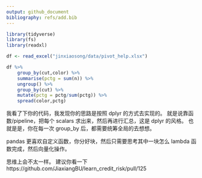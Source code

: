 ```yaml
---
output: github_document
bibliography: refs/add.bib
---
```



```r
library(tidyverse)
library(fs)
library(readxl)
```

```r
df <- read_excel("jinxiaosong/data/pivot_help.xlsx")  
```

```r
df %>%
    group_by(cut,color) %>%
    summarise(pctg = sum(n)) %>% 
    ungroup() %>% 
    group_by(cut) %>% 
    mutate(pctg = pctg/sum(pctg)) %>% 
    spread(color,pctg)
```

我看了下你的代码，我发现你的思路是按照 dplyr 的方式去实现的。
就是说靠函数/pipeline，把每个 scalars 求出来，然后再进行汇总，这是 dplyr 的风格。
也就是是，你在每一次 group_by 后，都需要统筹全局的去想想。

pandas 更喜欢自定义函数，你分好块，然后只需要思考其中一块怎么 lambda 函数完成，然后向量化操作。

思维上会不太一样。
建议你看一下 https://github.com/JiaxiangBU/learn_credit_risk/pull/125
